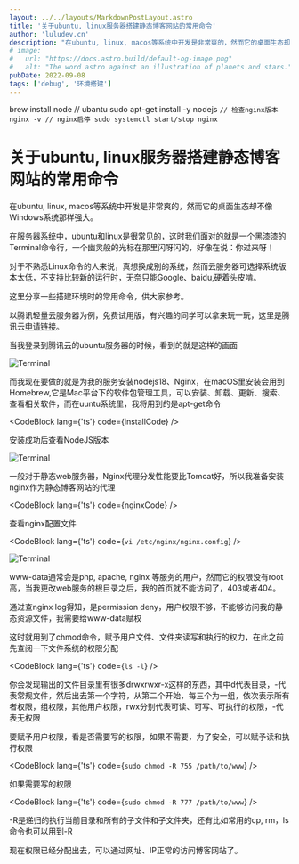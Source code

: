 ```yaml
---
layout: ../../layouts/MarkdownPostLayout.astro
title: '关于ubuntu, linux服务器搭建静态博客网站的常用命令'
author: 'luludev.cn'
description: "在ubuntu, linux, macos等系统中开发是非常爽的，然而它的桌面生态却不像Windows系统那样强大"
# image:
#   url: "https://docs.astro.build/default-og-image.png"
#   alt: "The word astro against an illustration of planets and stars."
pubDate: 2022-09-08
tags: ['debug', '环境搭建']
---
```


brew install node
// ubantu
sudo apt-get install -y nodejs
`
// 检查nginx版本
nginx -v
// nginx启停
sudo systemctl start/stop nginx
`

# 关于ubuntu, linux服务器搭建静态博客网站的常用命令

在ubuntu, linux, macos等系统中开发是非常爽的，然而它的桌面生态却不像Windows系统那样强大。

在服务器系统中，ubuntu和linux是很常见的，这时我们面对的就是一个黑漆漆的Terminal命令行，一个幽灵般的光标在那里闪呀闪的，好像在说：你过来呀！

对于不熟悉Linux命令的人来说，真想换成别的系统，然而云服务器可选择系统版本太低，不支持比较新的运行时，无奈只能Google、baidu,硬着头皮啃。

这里分享一些搭建环境时的常用命令，供大家参考。

以腾讯轻量云服务器为例，免费试用版，有兴趣的同学可以拿来玩一玩，这里是腾讯云<a className='text-orange-300' href='https://cloud.tencent.com/act/pro/free' target='_blank'>申请链接</a>。

当我登录到腾讯云的ubuntu服务器的时候，看到的就是这样的画面

<Image src={lcoalImage1} alt="Terminal" width={400} loading="lazy" />

而我现在要做的就是为我的服务安装nodejs18、Nginx，在macOS里安装会用到Homebrew,它是Mac平台下的软件包管理工具，可以安装、卸载、更新、搜索、查看相关软件，而在uuntu系统里，我将用到的是apt-get命令

<CodeBlock lang={'ts'} code={installCode} />

安装成功后查看NodeJS版本

<Image src={lcoalImage2} alt="Terminal" width={400} loading="lazy" />

一般对于静态web服务器，Nginx代理分发性能要比Tomcat好，所以我准备安装nginx作为静态博客网站的代理

<CodeBlock lang={'ts'} code={nginxCode} />

查看nginx配置文件

<CodeBlock lang={'ts'} code={`vi /etc/nginx/nginx.config`} />

<Image src={lcoalImage3} alt="Terminal" width={400} loading="lazy" />

www-data通常会是php, apache, nginx 等服务的用户，然而它的权限没有root高，当我更改web服务的根目录之后，我的首页就不能访问了，403或者404。

通过查nginx log得知，是permission deny，用户权限不够，不能够访问我的静态资源文件，我需要给www-data赋权

这时就用到了chmod命令，赋予用户文件、文件夹读写和执行的权力，在此之前先查阅一下文件系统的权限分配

<CodeBlock lang={'ts'} code={`ls -l`} />

你会发现输出的文件目录里有很多drwxrwxr-x这样的东西，其中d代表目录，-代表常规文件，然后出去第一个字符，从第二个开始，每三个为一组，依次表示所有者权限，组权限，其他用户权限，rwx分别代表可读、可写、可执行的权限，-代表无权限

要赋予用户权限，看是否需要写的权限，如果不需要，为了安全，可以赋予读和执行权限

<CodeBlock lang={'ts'} code={`sudo chmod -R 755 /path/to/www`} />

如果需要写的权限

<CodeBlock lang={'ts'} code={`sudo chmod -R 777 /path/to/www`} />

-R是递归的执行当前目录和所有的子文件和子文件夹，还有比如常用的cp, rm，ls命令也可以用到-R

现在权限已经分配出去，可以通过网址、IP正常的访问博客网站了。







